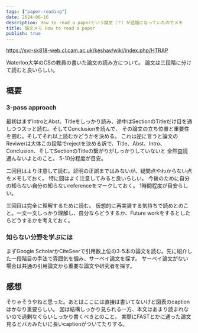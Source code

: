 ```yaml
---
tags: ["paper-reading"]
date: 2024-06-16
description: How to read a paperという論文（？）が話題になっていたのでメモ
title: 論文メモ How to read a paper
publish: true
---
```


https://svr-sk818-web.cl.cam.ac.uk/keshav/wiki/index.php/HTRAP

Waterloo大学のCSの教員の書いた論文の読み方について。
論文は三段階に分けて読むと良いらしい。

## 概要

### 3-pass approach

最初はまずIntroとAbst、Titleをしっかり読み、途中はSectionのTitleだけ目を通しつつスッと読む。そしてConclusionを読んで、
その論文の立ち位置と重要性を掴む。そしてそれ以上読むかどうかを決める。
これは逆に言うと論文のReviwerは大体この段階でrejectを決める訳で、Title、Abst、Intro、Conclusion、そしてSectionのTitleの繋がりがしっかりしていないと
全然査読通んないよとのこと。
5-10分程度が目安。

二回目はより注意して読む。証明の正誤まではみないが、疑問点やわからない点をメモしておく。
特に図はよく注意してみると良いらしい。
今後のために自分の知らない自分の知らないreferenceをマークしておく。
1時間程度が目安らしい。

三回目は完全に理解するために読む。
仮想的に再実装する気持ちで読めとのこと。一文一文しっかり理解し、自分ならどうするか、Future workをするとしたらどうするかを考えておく。

### 知らない分野を学ぶには

まずGoogle ScholarかCiteSeerで引用数上位の3-5本の論文を読む。先に紹介した一段階目の手法で雰囲気を掴み、サーベイ論文を探す。
サーベイ論文がない場合は共通の引用論文から重要な論文や研究者を探す。

## 感想

そりゃそうやねと思った。あとはここには直接は書いてないけど図表のcaptionはかなり重要らしい。
図は結構しっかり見られる一方、本文はあまり読まれないので過剰なぐらいしっかり書くべきとのこと。
実際にFASTとかに通った論文見るとバカみたいに長いcaptionがついてたりする。

